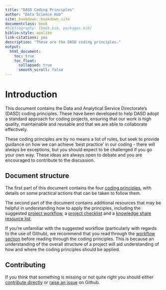 ```yaml
--- 
title: "DASD Coding Principles"
author: "Data Science Hub"
site: bookdown::bookdown_site
documentclass: book
#bibliography: [book.bib, packages.bib]
biblio-style: apalike
link-citations: yes
description: "These are the DASD coding principles."
output:
  html_document:
    toc: true
    toc_float:
      collapsed: true
      smooth_scroll: false
---
```


# Introduction {-#intro}

This document contains the Data and Analytical Service Directorate's (DASD) coding principles. These have been developed to help DASD adopt a standard approach for coding projects, ensuring that our work is high quality, maintainable and reusable and that we are able to collaborate effectively.

These coding principles are by no means a list of rules, but seek to provide guidance on how we can achieve 'best practice' in our coding - there will always be exceptions, but you should expect to be challenged if you go your own way. These ideas are always open to debate and you are encouraged to contribute to the discussion.

## Document structure {-#structure}

The first part of this document contains the four [coding principles](#principles), with details on some practical actions that can be taken to follow them.

The second part of the document contains additional resources that may be helpful in understanding how to apply the principles, including the suggested [project workflow](#wf), a [project checklist](#checklist) and a [knowledge share resource list](#ksresources). 

If you're unfamiliar with the suggested workflow (particularly with regards to the use of Github), we recommend that you read through the [workflow section](#wf) before reading through the coding principles. This is because an understanding of the overall structure of a project will aid understanding of how and where the coding principles should be applied.

## Contributing {-#contributing}

If you think that something is missing or not quite right you should either [contribute directly](#versioncontrol) or [raise an issue][1] on Github. 

[1]: https://github.com/moj-analytical-services/our-coding-standards/issues

